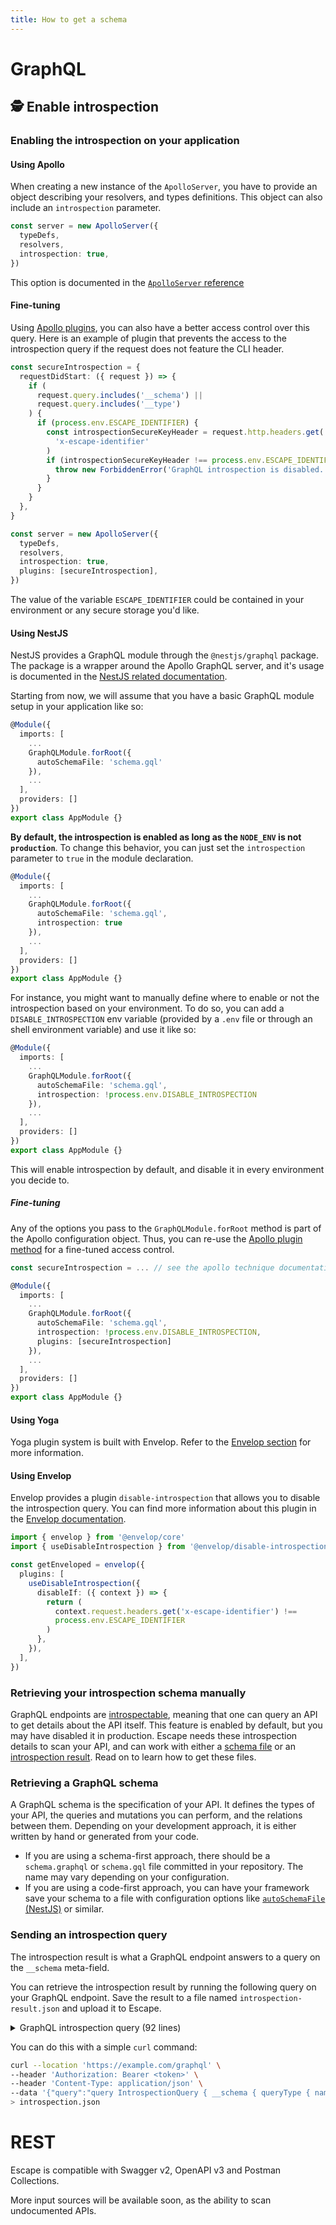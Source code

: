 ```yaml
---
title: How to get a schema
---
```


# GraphQL

## 🕵️ Enable introspection

### Enabling the introspection on your application

#### Using Apollo

When creating a new instance of the `ApolloServer`, you have to provide an object describing your resolvers, and types definitions. This object can also include an `introspection` parameter.

```ts
const server = new ApolloServer({
  typeDefs,
  resolvers,
  introspection: true,
})
```

This option is documented in the [`ApolloServer` reference](https://www.apollographql.com/docs/apollo-server/api/apollo-server/#introspection)

#### Fine-tuning

Using [Apollo plugins](https://www.apollographql.com/docs/apollo-server/integrations/plugins/), you can also have a better access control over this query. Here is an example of plugin that prevents the access to the introspection query if the request does not feature the CLI header.

```ts
const secureIntrospection = {
  requestDidStart: ({ request }) => {
    if (
      request.query.includes('__schema') ||
      request.query.includes('__type')
    ) {
      if (process.env.ESCAPE_IDENTIFIER) {
        const introspectionSecureKeyHeader = request.http.headers.get(
          'x-escape-identifier'
        )
        if (introspectionSecureKeyHeader !== process.env.ESCAPE_IDENTIFIER) {
          throw new ForbiddenError('GraphQL introspection is disabled.')
        }
      }
    }
  },
}

const server = new ApolloServer({
  typeDefs,
  resolvers,
  introspection: true,
  plugins: [secureIntrospection],
})
```

The value of the variable `ESCAPE_IDENTIFIER` could be contained in your environment or any secure storage you'd like.

#### Using NestJS

NestJS provides a GraphQL module through the `@nestjs/graphql` package. The package is a wrapper around the Apollo GraphQL server, and it's usage is documented in the [NestJS related documentation](https://docs.nestjs.com/graphql/quick-start).

Starting from now, we will assume that you have a basic GraphQL module setup in your application like so:

```ts
@Module({
  imports: [
    ...
    GraphQLModule.forRoot({
      autoSchemaFile: 'schema.gql'
    }),
    ...
  ],
  providers: []
})
export class AppModule {}
```

**By default, the introspection is enabled as long as the `NODE_ENV` is not `production`**. To change this behavior, you can just set the `introspection` parameter to `true` in the module declaration.

```ts
@Module({
  imports: [
    ...
    GraphQLModule.forRoot({
      autoSchemaFile: 'schema.gql',
      introspection: true
    }),
    ...
  ],
  providers: []
})
export class AppModule {}
```

For instance, you might want to manually define where to enable or not the introspection based on your environment. To do so, you can add a `DISABLE_INTROSPECTION` env variable (provided by a `.env` file or through an shell environment variable) and use it like so:

```ts
@Module({
  imports: [
    ...
    GraphQLModule.forRoot({
      autoSchemaFile: 'schema.gql',
      introspection: !process.env.DISABLE_INTROSPECTION
    }),
    ...
  ],
  providers: []
})
export class AppModule {}
```

This will enable introspection by default, and disable it in every environment you decide to.

##### Fine-tuning

Any of the options you pass to the `GraphQLModule.forRoot` method is part of the Apollo configuration object. Thus, you can re-use the [Apollo plugin method](/getting-started/retrieve-schema#fine-tuning) for a fine-tuned access control.

```ts
const secureIntrospection = ... // see the apollo technique documentation

@Module({
  imports: [
    ...
    GraphQLModule.forRoot({
      autoSchemaFile: 'schema.gql',
      introspection: !process.env.DISABLE_INTROSPECTION,
      plugins: [secureIntrospection]
    }),
    ...
  ],
  providers: []
})
export class AppModule {}
```

#### Using Yoga

Yoga plugin system is built with Envelop. Refer to the [Envelop section](#using-envelop) for more information.

#### Using Envelop

Envelop provides a plugin `disable-introspection` that allows you to disable the introspection query. You can find more information about this plugin in the [Envelop documentation](https://www.envelop.dev/plugins/use-disable-introspection).

```ts
import { envelop } from '@envelop/core'
import { useDisableIntrospection } from '@envelop/disable-introspection'

const getEnveloped = envelop({
  plugins: [
    useDisableIntrospection({
      disableIf: ({ context }) => {
        return (
          context.request.headers.get('x-escape-identifier') !==
          process.env.ESCAPE_IDENTIFIER
        )
      },
    }),
  ],
})
```

### Retrieving your introspection schema manually

GraphQL endpoints are [introspectable](https://graphql.org/learn/introspection/), meaning that one can query an API to get details about the API itself. This feature is enabled by default, but you may have disabled it in production. Escape needs these introspection details to scan your API, and can work with either a [schema file](#retrieving-a-graphql-schema) or an [introspection result](#sending-an-introspection-query). Read on to learn how to get these files.

### Retrieving a GraphQL schema

A GraphQL schema is the specification of your API. It defines the types of your API, the queries and mutations you can perform, and the relations between them. Depending on your development approach, it is either written by hand or generated from your code.

- If you are using a schema-first approach, there should be a `schema.graphql` or `schema.gql` file committed in your repository. The name may vary depending on your configuration.
- If you are using a code-first approach, you can have your framework save your schema to a file with configuration options like [`autoSchemaFile` (NestJS)](https://docs.nestjs.com/graphql/quick-start#code-first) or similar.

### Sending an introspection query

The introspection result is what a GraphQL endpoint answers to a query on the `__schema` meta-field.

You can retrieve the introspection result by running the following query on your GraphQL endpoint. Save the result to a file named `introspection-result.json` and upload it to Escape.

<details>
<summary>GraphQL introspection query (92 lines)</summary>

```graphql
query IntrospectionQuery {
  __schema {
    queryType {
      name
    }
    mutationType {
      name
    }
    subscriptionType {
      name
    }
    types {
      ...FullType
    }
    directives {
      name
      locations
      args {
        ...InputValue
      }
    }
  }
}
fragment FullType on __Type {
  kind
  name
  fields(includeDeprecated: true) {
    name
    args {
      ...InputValue
    }
    type {
      ...TypeRef
    }
    isDeprecated
    deprecationReason
  }
  inputFields {
    ...InputValue
  }
  interfaces {
    ...TypeRef
  }
  enumValues(includeDeprecated: true) {
    name
    isDeprecated
    deprecationReason
  }
  possibleTypes {
    ...TypeRef
  }
}
fragment InputValue on __InputValue {
  name
  type {
    ...TypeRef
  }
  defaultValue
}
fragment TypeRef on __Type {
  kind
  name
  ofType {
    kind
    name
    ofType {
      kind
      name
      ofType {
        kind
        name
        ofType {
          kind
          name
          ofType {
            kind
            name
            ofType {
              kind
              name
              ofType {
                kind
                name
              }
            }
          }
        }
      }
    }
  }
}
```

</details>

You can do this with a simple `curl` command:

```bash
curl --location 'https://example.com/graphql' \
--header 'Authorization: Bearer <token>' \
--header 'Content-Type: application/json' \
--data '{"query":"query IntrospectionQuery { __schema { queryType { name } mutationType { name } subscriptionType { name } types { ...FullType } directives { name description locations args { ...InputValue } } } } fragment FullType on __Type { kind name description fields(includeDeprecated: true) { name description args { ...InputValue } type { ...TypeRef } isDeprecated deprecationReason } inputFields { ...InputValue } interfaces { ...TypeRef } enumValues(includeDeprecated: true) { name description isDeprecated deprecationReason } possibleTypes { ...TypeRef } } fragment InputValue on __InputValue { name description type { ...TypeRef } defaultValue } fragment TypeRef on __Type { kind name ofType { kind name ofType { kind name ofType { kind name ofType { kind name ofType { kind name ofType { kind name ofType { kind name } } } } } } } }","variables":{}}' \
> introspection.json
```

# REST

Escape is compatible with Swagger v2, OpenAPI v3 and Postman Collections.

More input sources will be available soon, as the ability to scan undocumented APIs.
